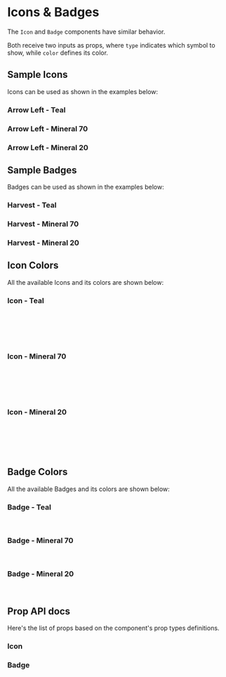 

<Meta title="Components | Icons & Badges" component={Icon} />

# Icons & Badges

The `Icon` and `Badge` components have similar behavior.

Both receive two inputs as props, where `type` indicates which symbol to show, while `color` defines its color.

## Sample Icons
Icons can be used as shown in the examples below:

### Arrow Left - Teal

<Preview>
  <Story name="Sample Icon - Teal">
    <Icon type='arrow-left' color="teal" />
    <Icon type='arrow-left' color="teal" size="petit" />
    <Icon type='arrow-left' color="teal" size="small" />
  </Story>
</Preview>

### Arrow Left - Mineral 70

<Preview>
  <Story name="Sample Icon - Mineral 70">
    <Icon type='arrow-left' color="mineral70" />
  </Story>
</Preview>

### Arrow Left - Mineral 20

<Preview>
  <Story name="Sample Icon - Mineral 20">
    <Icon type='arrow-left' color="mineral20" />
  </Story>
</Preview>

## Sample Badges
Badges can be used as shown in the examples below:

### Harvest - Teal

<Preview>
  <Story name="Sample Badge - Teal">
    <Badge type='harvest' color="teal" />
  </Story>
</Preview>

### Harvest - Mineral 70

<Preview>
  <Story name="Sample Badge - Mineral 70">
    <Badge type='harvest' color="mineral70" />
  </Story>
</Preview>

### Harvest - Mineral 20

<Preview>
  <Story name="Sample Badge - Mineral 20">
    <Badge type='harvest' color="mineral20" />
  </Story>
</Preview>

## Icon Colors

All the available Icons and its colors are shown below:


### Icon - Teal
<Preview>
  <Story name="Icon Teal">
    <Fragment>
      <Icon type='arrow-left' color="teal"/>
      <Icon type='dropdown-closed' color="teal"/>
      <Icon type='remove' color="teal"/>
      <Icon type='eye-opened' color="teal"/>
      <Icon type='logout' color="teal"/>
      <Icon type='edit' color="teal"/>
      <br />
      <Icon type='arrow-right' color="teal"/>
      <Icon type='dropdown-open' color="teal"/>
      <Icon type='plus' color="teal"/>
      <Icon type='eye-closed' color="teal"/>
      <Icon type='track' color="teal"/>
      <Icon type='key' color="teal"/>
      <br />
      <Icon type='arrow-top' color="teal"/>
      <Icon type='collapse-closed' color="teal"/>
      <Icon type='minus' color="teal"/>
      <Icon type='lupe' color="teal"/>
      <Icon type='calendar' color="teal"/>
      <Icon type='upload' color="teal"/>
      <br />
      <Icon type='arrow-down' color="teal"/>
      <Icon type='collapse-open' color="teal"/>
      <Icon type='check' color="teal"/>
      <Icon type='trash' color="teal"/>
      <Icon type='coin' color="teal"/>
      <Icon type='reload' color="teal"/>
      <br />
      <Icon type='sort' color="teal" />
    </Fragment>
  </Story>
</Preview>

### Icon - Mineral 70
<Preview>
  <Story name="Icon Mineral 70">
    <Fragment>
      <Icon type='arrow-left' color="mineral70"/>
      <Icon type='dropdown-closed' color="mineral70"/>
      <Icon type='remove' color="mineral70"/>
      <Icon type='eye-opened' color="mineral70"/>
      <Icon type='logout' color="mineral70"/>
      <Icon type='edit' color="mineral70"/>
      <br />
      <Icon type='arrow-right' color="mineral70"/>
      <Icon type='dropdown-open' color="mineral70"/>
      <Icon type='plus' color="mineral70"/>
      <Icon type='eye-closed' color="mineral70"/>
      <Icon type='track' color="mineral70"/>
      <Icon type='key' color="mineral70"/>
      <br />
      <Icon type='arrow-top' color="mineral70"/>
      <Icon type='collapse-closed' color="mineral70"/>
      <Icon type='minus' color="mineral70"/>
      <Icon type='lupe' color="mineral70"/>
      <Icon type='calendar' color="mineral70"/>
      <Icon type='upload' color="mineral70"/>
      <br />
      <Icon type='arrow-down' color="mineral70"/>
      <Icon type='collapse-open' color="mineral70"/>
      <Icon type='check' color="mineral70"/>
      <Icon type='trash' color="mineral70"/>
      <Icon type='coin' color="mineral70"/>
      <Icon type='reload' color="mineral70"/>
      <br />
      <Icon type='sort' color="mineral70" />
    </Fragment>
  </Story>
</Preview>

### Icon - Mineral 20
<Preview>
  <Story name="Icon Mineral 20">
    <Fragment>
      <Icon type='arrow-left' color="mineral20"/>
      <Icon type='dropdown-closed' color="mineral20"/>
      <Icon type='remove' color="mineral20"/>
      <Icon type='eye-opened' color="mineral20"/>
      <Icon type='logout' color="mineral20"/>
      <Icon type='edit' color="mineral20"/>
      <br />
      <Icon type='arrow-right' color="mineral20"/>
      <Icon type='dropdown-open' color="mineral20"/>
      <Icon type='plus' color="mineral20"/>
      <Icon type='eye-closed' color="mineral20"/>
      <Icon type='track' color="mineral20"/>
      <Icon type='key' color="mineral20"/>
      <br />
      <Icon type='arrow-top' color="mineral20"/>
      <Icon type='collapse-closed' color="mineral20"/>
      <Icon type='minus' color="mineral20"/>
      <Icon type='lupe' color="mineral20"/>
      <Icon type='calendar' color="mineral20"/>
      <Icon type='upload' color="mineral20"/>
      <br />
      <Icon type='arrow-down' color="mineral20"/>
      <Icon type='collapse-open' color="mineral20"/>
      <Icon type='check' color="mineral20"/>
      <Icon type='trash' color="mineral20"/>
      <Icon type='coin' color="mineral20"/>
      <Icon type='reload' color="mineral20"/>
      <br />
      <Icon type='sort' color="mineral20" />
    </Fragment>
  </Story>
</Preview>

## Badge Colors

All the available Badges and its colors are shown below:


### Badge - Teal
<Preview>
  <Story name="Badge Teal">
    <Fragment>
      <Badge type='harvest' color="teal"/>
      <Badge type='ponto' color="teal"/>
      <Badge type='meta' color="teal"/>
      <br />
      <Badge type='star' color="teal"/>
      <Badge type='floating-add' color="teal"/>
    </Fragment>
  </Story>
</Preview>

### Badge - Mineral 70
<Preview>
  <Story name="Badge Mineral 70">
    <Fragment>
      <Badge type='harvest' color="mineral70"/>
      <Badge type='ponto' color="mineral70"/>
      <Badge type='meta' color="mineral70"/>
      <br />
      <Badge type='star' color="mineral70"/>
      <Badge type='floating-add' color="mineral70"/>
    </Fragment>
  </Story>
</Preview>

### Badge - Mineral 20
<Preview>
  <Story name="Badge Mineral 20">
    <Fragment>
      <Badge type='harvest' color="mineral20"/>
      <Badge type='ponto' color="mineral20"/>
      <Badge type='meta' color="mineral20"/>
      <br />
      <Badge type='star' color="mineral20"/>
      <Badge type='floating-add' color="mineral20"/>
    </Fragment>
  </Story>
</Preview>

## Prop API docs

Here's the list of props based on the component's prop types definitions.
### Icon
<Props of={Icon} />

### Badge
<Props of={Badge} />
